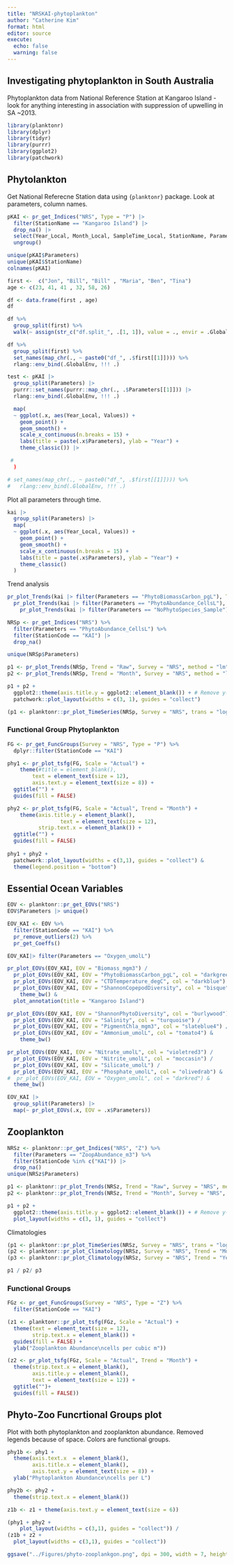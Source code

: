 ```yaml
---
title: "NRSKAI-phytoplankton"
author: "Catherine Kim"
format: html
editor: source
execute:
  echo: false
  warning: false
---
```


## Investigating phytoplankton in South Australia

Phytoplankton data from National Reference Station at Kangaroo Island - look for anything interesting in association with suppression of upwelling in SA ~2013.

```r
library(planktonr)
library(dplyr)
library(tidyr)
library(purrr)
library(ggplot2)
library(patchwork)
```

## Phytolankton

Get National Referecne Station data using `{planktonr}` package. Look at parameters, column names.

```r
pKAI <- pr_get_Indices("NRS", Type = "P") |>
  filter(StationName == "Kangaroo Island") |>
  drop_na() |>
  select(Year_Local, Month_Local, SampleTime_Local, StationName, Parameters, Values) |>
  ungroup()

unique(pKAI$Parameters)
unique(pKAI$StationName)
colnames(pKAI)
```

```r

first <-  c("Jon", "Bill", "Bill" , "Maria", "Ben", "Tina")
age <- c(23, 41, 41 , 32, 58, 26)

df <- data.frame(first , age)
df

df %>%
  group_split(first) %>%
  walk(~ assign(str_c("df.split_", .[1, 1]), value = ., envir = .GlobalEnv))

df %>%
  group_split(first) %>% 
  set_names(map_chr(., ~ paste0("df_", .$first[[1]]))) %>% 
  rlang::env_bind(.GlobalEnv, !!! .)

```

```r
test <- pKAI |>
  group_split(Parameters) |>
  purrr::set_names(purrr::map_chr(., .$Parameters[[1]])) |>
  rlang::env_bind(.GlobalEnv, !!! .)

  map(
  ~ ggplot(.x, aes(Year_Local, Values)) +
    geom_point() +
    geom_smooth() +
    scale_x_continuous(n.breaks = 15) +
    labs(title = paste(.x$Parameters), ylab = "Year") +
    theme_classic()) |>

 # 
  )

# set_names(map_chr(., ~ paste0("df_", .$first[[1]]))) %>% 
#   rlang::env_bind(.GlobalEnv, !!! .)
```

Plot all parameters through time.

```r
kai |>
  group_split(Parameters) |>
  map(
  ~ ggplot(.x, aes(Year_Local, Values)) +
    geom_point() +
    geom_smooth() +
    scale_x_continuous(n.breaks = 15) +
    labs(title = paste(.x$Parameters), ylab = "Year") +
    theme_classic()
  )
```

Trend analysis

```r
pr_plot_Trends(kai |> filter(Parameters == "PhytoBiomassCarbon_pgL"), Trend = "Raw", Survey = "NRS", method = "lm", trans = "log10") /
  pr_plot_Trends(kai |> filter(Parameters == "PhytoAbundance_CellsL"), Trend = "Raw", Survey = "NRS", method = "lm", trans = "log10") /
    pr_plot_Trends(kai |> filter(Parameters == "NoPhytoSpecies_Sample"), Trend = "Raw", Survey = "NRS", method = "lm", trans = "log10") 
```

```r
NRSp <- pr_get_Indices("NRS") %>% 
  filter(Parameters == "PhytoAbundance_CellsL") %>% 
  filter(StationCode == "KAI") |>
  drop_na()

unique(NRSp$Parameters)

p1 <- pr_plot_Trends(NRSp, Trend = "Raw", Survey = "NRS", method = "lm", trans = "log10")
p2 <- pr_plot_Trends(NRSp, Trend = "Month", Survey = "NRS", method = "loess")

p1 + p2 + 
  ggplot2::theme(axis.title.y = ggplot2::element_blank()) + # Remove y-title from 2nd column
  patchwork::plot_layout(widths = c(3, 1), guides = "collect")
```

```r
(p1 <- planktonr::pr_plot_TimeSeries(NRSp, Survey = "NRS", trans = "log10"))
```
### Functional Group Phytoplankton

```r
FG <- pr_get_FuncGroups(Survey = "NRS", Type = "P") %>% 
  dplyr::filter(StationCode == "KAI")

phy1 <- pr_plot_tsfg(FG, Scale = "Actual") +
    theme(#title = element_blank(),
        text = element_text(size = 12),
        axis.text.y = element_text(size = 8)) +
  ggtitle("") +
  guides(fill = FALSE)

phy2 <- pr_plot_tsfg(FG, Scale = "Actual", Trend = "Month") +
    theme(axis.title.y = element_blank(),
                 text = element_text(size = 12),
          strip.text.x = element_blank()) +
  ggtitle("") +
  guides(fill = FALSE)
    
phy1 + phy2 + 
  patchwork::plot_layout(widths = c(3,1), guides = "collect") & 
  theme(legend.position = "bottom")
```
## Essential Ocean Variables

```r
EOV <- planktonr::pr_get_EOVs("NRS")
EOV$Parameters |> unique()

EOV_KAI <- EOV %>%
  filter(StationCode == "KAI") %>%
  pr_remove_outliers(2) %>% 
  pr_get_Coeffs()

EOV_KAI|> filter(Parameters == "Oxygen_umolL")
```

```r
pr_plot_EOVs(EOV_KAI, EOV = "Biomass_mgm3") /
  pr_plot_EOVs(EOV_KAI, EOV = "PhytoBiomassCarbon_pgL", col = "darkgreen") /
  pr_plot_EOVs(EOV_KAI, EOV = "CTDTemperature_degC", col = "darkblue") /
  pr_plot_EOVs(EOV_KAI, EOV = "ShannonCopepodDiversity", col = "bisque") &
    theme_bw() &
  plot_annotation(title = "Kangaroo Island")

pr_plot_EOVs(EOV_KAI, EOV = "ShannonPhytoDiversity", col = "burlywood") /
  pr_plot_EOVs(EOV_KAI, EOV = "Salinity", col = "turquoise") /
  pr_plot_EOVs(EOV_KAI, EOV = "PigmentChla_mgm3", col = "slateblue4") /
  pr_plot_EOVs(EOV_KAI, EOV = "Ammonium_umolL", col = "tomato4") &
    theme_bw() 

pr_plot_EOVs(EOV_KAI, EOV = "Nitrate_umolL", col = "violetred3") /
  pr_plot_EOVs(EOV_KAI, EOV = "Nitrite_umolL", col = "moccasin") /
  pr_plot_EOVs(EOV_KAI, EOV = "Silicate_umolL") / 
  pr_plot_EOVs(EOV_KAI, EOV = "Phosphate_umolL", col = "olivedrab") &
#  pr_plot_EOVs(EOV_KAI, EOV = "Oxygen_umolL", col = "darkred") & 
  theme_bw()
```

```r
EOV_KAI |>
  group_split(Parameters) |>
  map(~ pr_plot_EOVs(.x, EOV = .x$Parameters))
```

## Zooplankton

```r
NRSz <- planktonr::pr_get_Indices("NRS", "Z") %>% 
  filter(Parameters == "ZoopAbundance_m3") %>% 
  filter(StationCode %in% c("KAI")) |>
  drop_na()
unique(NRSz$Parameters)

p1 <- planktonr::pr_plot_Trends(NRSz, Trend = "Raw", Survey = "NRS", method = "lm", trans = "log10")
p2 <- planktonr::pr_plot_Trends(NRSz, Trend = "Month", Survey = "NRS", method = "loess")

p1 + p2 + 
  ggplot2::theme(axis.title.y = ggplot2::element_blank()) + # Remove y-title from 2nd column
  plot_layout(widths = c(3, 1), guides = "collect")
```

Climatologies

```r
(p1 <- planktonr::pr_plot_TimeSeries(NRSz, Survey = "NRS", trans = "log10"))
(p2 <- planktonr::pr_plot_Climatology(NRSz, Survey = "NRS", Trend = "Month", trans = "log10"))
(p3 <- planktonr::pr_plot_Climatology(NRSz, Survey = "NRS", Trend = "Year", trans = "log10"))

p1 / p2/ p3
```

### Functional Groups

```r
FGz <- pr_get_FuncGroups(Survey = "NRS", Type = "Z") %>% 
  filter(StationCode == "KAI")

(z1 <- planktonr::pr_plot_tsfg(FGz, Scale = "Actual") +
  theme(text = element_text(size = 12),
        strip.text.x = element_blank()) +
  guides(fill = FALSE) +
  ylab("Zooplankton Abundance\ncells per cubic m"))

(z2 <- pr_plot_tsfg(FGz, Scale = "Actual", Trend = "Month") +
  theme(strip.text.x = element_blank(),
        axis.title.y = element_blank(),
        text = element_text(size = 12)) +
  ggtitle("")+
  guides(fill = FALSE))

```

## Phyto-Zoo Funcrtional Groups plot

Plot with both phytoplankton and zooplankton abundance. Removed legends because of space. Colors are functional groups.


```r
phy1b <- phy1 +
  theme(axis.text.x  = element_blank(),
        axis.title.x = element_blank(),
        axis.text.y = element_text(size = 8)) +
  ylab("Phytoplankton Abundance\ncells per L")

phy2b <- phy2 +
  theme(strip.text.x = element_blank())

z1b <- z1 + theme(axis.text.y = element_text(size = 6))

(phy1 + phy2 + 
    plot_layout(widths = c(3,1), guides = "collect")) / 
(z1b + z2 + 
  plot_layout(widths = c(3,1), guides = "collect"))

ggsave("../Figures/phyto-zooplankgon.png", dpi = 300, width = 7, height = 4)
```

